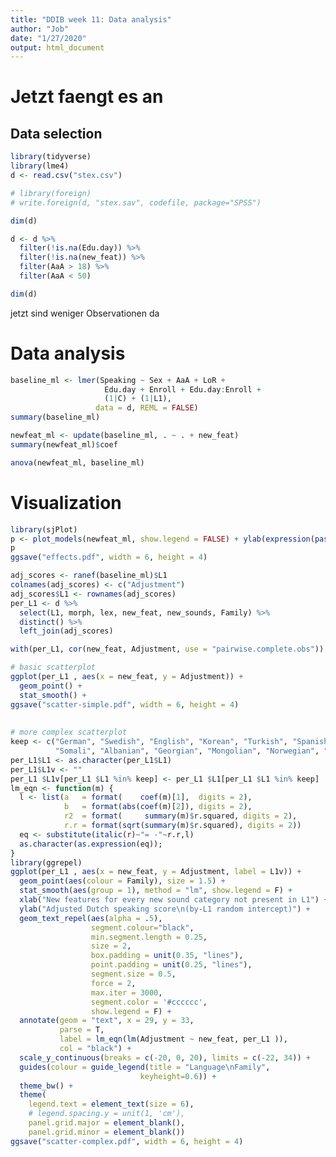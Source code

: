 ```yaml
---
title: "DDIB week 11: Data analysis"
author: "Job"
date: "1/27/2020"
output: html_document
---
```


# Jetzt faengt es an

## Data selection

```r
library(tidyverse)
library(lme4)
d <- read.csv("stex.csv")

# library(foreign)
# write.foreign(d, "stex.sav", codefile, package="SPSS")

dim(d)

d <- d %>% 
  filter(!is.na(Edu.day)) %>% 
  filter(!is.na(new_feat)) %>% 
  filter(AaA > 18) %>% 
  filter(AaA < 50)

dim(d)
```

jetzt sind weniger Observationen da

# Data analysis

```r
baseline_ml <- lmer(Speaking ~ Sex + AaA + LoR + 
                     Edu.day + Enroll + Edu.day:Enroll +
                     (1|C) + (1|L1),
                   data = d, REML = FALSE)
summary(baseline_ml) 

newfeat_ml <- update(baseline_ml, . ~ . + new_feat)
summary(newfeat_ml)$coef 

anova(newfeat_ml, baseline_ml)
```


# Visualization

```r
library(sjPlot)
p <- plot_models(newfeat_ml, show.legend = FALSE) + ylab(expression(paste("Negative and positive effects on L", italic("n"), " learning")))
p
ggsave("effects.pdf", width = 6, height = 4)
```


```r
adj_scores <- ranef(baseline_ml)$L1
colnames(adj_scores) <- c("Adjustment")
adj_scores$L1 <- rownames(adj_scores)
per_L1 <- d %>% 
  select(L1, morph, lex, new_feat, new_sounds, Family) %>% 
  distinct() %>% 
  left_join(adj_scores)

with(per_L1, cor(new_feat, Adjustment, use = "pairwise.complete.obs")) 

# basic scatterplot
ggplot(per_L1 , aes(x = new_feat, y = Adjustment)) + 
  geom_point() +
  stat_smooth() +
ggsave("scatter-simple.pdf", width = 6, height = 4)
	
	
# more complex scatterplot
keep <- c("German", "Swedish", "English", "Korean", "Turkish", "Spanish", "Russian", "Greek", "Tagalog", "Thai", "Finnish",
          "Somali", "Albanian", "Georgian", "Mongolian", "Norwegian", "Bengali", "Romanian", "Ukrainian")
per_L1$L1 <- as.character(per_L1$L1)
per_L1$L1v <- ""
per_L1 $L1v[per_L1 $L1 %in% keep] <- per_L1 $L1[per_L1 $L1 %in% keep]
lm_eqn <- function(m) {
  l <- list(a   = format(    coef(m)[1],  digits = 2),
            b   = format(abs(coef(m)[2]), digits = 2),
            r2  = format(     summary(m)$r.squared, digits = 2),
            r.r = format(sqrt(summary(m)$r.squared), digits = 2))
  eq <- substitute(italic(r)~"= -"~r.r,l)
  as.character(as.expression(eq));
}
library(ggrepel)
ggplot(per_L1 , aes(x = new_feat, y = Adjustment, label = L1v)) + 
  geom_point(aes(colour = Family), size = 1.5) +
  stat_smooth(aes(group = 1), method = "lm", show.legend = F) +
  xlab("New features for every new sound category not present in L1") + 
  ylab("Adjusted Dutch speaking score\n(by-L1 random intercept)") +
  geom_text_repel(aes(alpha = .5),
  				  segment.colour="black", 
  				  min.segment.length = 0.25, 
                  size = 2,
                  box.padding = unit(0.35, "lines"),
                  point.padding = unit(0.25, "lines"),
                  segment.size = 0.5,
                  force = 2,
                  max.iter = 3000,
                  segment.color = '#cccccc',
                  show.legend = F) +	
  annotate(geom = "text", x = 29, y = 33, 
           parse = T,
           label = lm_eqn(lm(Adjustment ~ new_feat, per_L1 )), 
           col = "black") + 
  scale_y_continuous(breaks = c(-20, 0, 20), limits = c(-22, 34)) +
  guides(colour = guide_legend(title = "Language\nFamily",
  							 keyheight=0.6)) + 
  theme_bw() + 
  theme(
  	legend.text = element_text(size = 6),
  	# legend.spacing.y = unit(1, 'cm'), 
    panel.grid.major = element_blank(),
    panel.grid.minor = element_blank())
ggsave("scatter-complex.pdf", width = 6, height = 4)
```